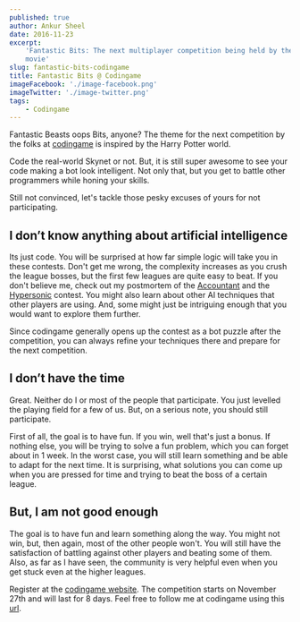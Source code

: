 ```yaml
---
published: true
author: Ankur Sheel
date: 2016-11-23
excerpt:
    'Fantastic Bits: The next multiplayer competition being held by the folks at codingame based on the Fantastic Beasts
    movie'
slug: fantastic-bits-codingame
title: Fantastic Bits @ Codingame
imageFacebook: './image-facebook.png'
imageTwitter: './image-twitter.png'
tags:
    - Codingame
---
```


Fantastic Beasts oops Bits, anyone? The theme for the next competition by the folks at
[codingame](http://www.codingame.com) is inspired by the Harry Potter world.

Code the real-world Skynet or not. But, it is still super awesome to see your code making a bot look intelligent. Not
only that, but you get to battle other programmers while honing your skills.

Still not convinced, let's tackle those pesky excuses of yours for not participating.

## I don’t know anything about artificial intelligence

Its just code. You will be surprised at how far simple logic will take you in these contests. Don't get me wrong, the
complexity increases as you crush the league bosses, but the first few leagues are quite easy to beat. If you don't
believe me, check out my postmortem of the [Accountant](../accountant-codingame-ai-contest-postmortem/) and the
[Hypersonic](../hypersonic-codingame-ai-contest-postmortem/) contest. You might also learn about other AI techniques
that other players are using. And, some might just be intriguing enough that you would want to explore them further.

Since codingame generally opens up the contest as a bot puzzle after the competition, you can always refine your
techniques there and prepare for the next competition.

## I don’t have the time

Great. Neither do I or most of the people that participate. You just levelled the playing field for a few of us. But, on
a serious note, you should still participate.

First of all, the goal is to have fun. If you win, well that's just a bonus. If nothing else, you will be trying to
solve a fun problem, which you can forget about in 1 week. In the worst case, you will still learn something and be able
to adapt for the next time. It is surprising, what solutions you can come up when you are pressed for time and trying to
beat the boss of a certain league.

## But, I am not good enough

The goal is to have fun and learn something along the way. You might not win, but, then again, most of the other people
won't. You will still have the satisfaction of battling against other players and beating some of them. Also, as far as
I have seen, the community is very helpful even when you get stuck even at the higher leagues.

Register at the [codingame website](https://www.codingame.com/contests/fantastic-bits). The competition starts on
November 27th and will last for 8 days. Feel free to follow me at codingame using this
[url](https://www.codingame.com/servlet/urlinvite?u=1506970).
